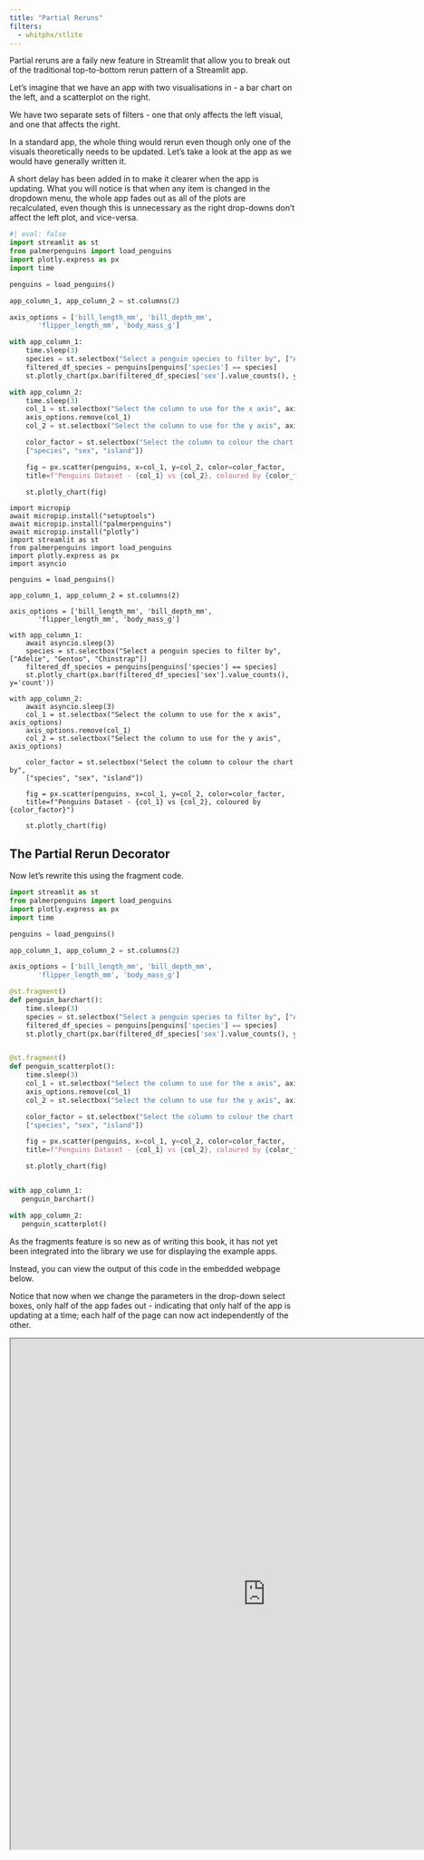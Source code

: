 ```yaml
---
title: "Partial Reruns"
filters:
  - whitphx/stlite
---
```


Partial reruns are a faily new feature in Streamlit that allow you to break out of the traditional top-to-bottom rerun pattern of a Streamlit app.

Let's imagine that we have an app with two visualisations in - a bar chart on the left, and a scatterplot on the right.

We have two separate sets of filters - one that only affects the left visual, and one that affects the right.

In a standard app, the whole thing would rerun even though only one of the visuals theoretically needs to be updated. Let's take a look at the app as we would have generally written it.

A short delay has been added in to make it clearer when the app is updating. What you will notice is that when any item is changed in the dropdown menu, the whole app fades out as all of the plots are recalculated, even though this is unnecessary as the right drop-downs don't affect the left plot, and vice-versa.

```python
#| eval: false
import streamlit as st
from palmerpenguins import load_penguins
import plotly.express as px
import time

penguins = load_penguins()

app_column_1, app_column_2 = st.columns(2)

axis_options = ['bill_length_mm', 'bill_depth_mm',
       'flipper_length_mm', 'body_mass_g']

with app_column_1:
    time.sleep(3)
    species = st.selectbox("Select a penguin species to filter by", ["Adelie", "Gentoo", "Chinstrap"])
    filtered_df_species = penguins[penguins['species'] == species]
    st.plotly_chart(px.bar(filtered_df_species['sex'].value_counts(), y='count'))

with app_column_2:
    time.sleep(3)
    col_1 = st.selectbox("Select the column to use for the x axis", axis_options)
    axis_options.remove(col_1)
    col_2 = st.selectbox("Select the column to use for the y axis", axis_options)

    color_factor = st.selectbox("Select the column to colour the chart by",
    ["species", "sex", "island"])

    fig = px.scatter(penguins, x=col_1, y=col_2, color=color_factor,
    title=f"Penguins Dataset - {col_1} vs {col_2}, coloured by {color_factor}")

    st.plotly_chart(fig)
```

```stlite-python
import micropip
await micropip.install("setuptools")
await micropip.install("palmerpenguins")
await micropip.install("plotly")
import streamlit as st
from palmerpenguins import load_penguins
import plotly.express as px
import asyncio

penguins = load_penguins()

app_column_1, app_column_2 = st.columns(2)

axis_options = ['bill_length_mm', 'bill_depth_mm',
       'flipper_length_mm', 'body_mass_g']

with app_column_1:
    await asyncio.sleep(3)
    species = st.selectbox("Select a penguin species to filter by", ["Adelie", "Gentoo", "Chinstrap"])
    filtered_df_species = penguins[penguins['species'] == species]
    st.plotly_chart(px.bar(filtered_df_species['sex'].value_counts(), y='count'))

with app_column_2:
    await asyncio.sleep(3)
    col_1 = st.selectbox("Select the column to use for the x axis", axis_options)
    axis_options.remove(col_1)
    col_2 = st.selectbox("Select the column to use for the y axis", axis_options)

    color_factor = st.selectbox("Select the column to colour the chart by",
    ["species", "sex", "island"])

    fig = px.scatter(penguins, x=col_1, y=col_2, color=color_factor,
    title=f"Penguins Dataset - {col_1} vs {col_2}, coloured by {color_factor}")

    st.plotly_chart(fig)
```



## The Partial Rerun Decorator

Now let's rewrite this using the fragment code.

```python
import streamlit as st
from palmerpenguins import load_penguins
import plotly.express as px
import time

penguins = load_penguins()

app_column_1, app_column_2 = st.columns(2)

axis_options = ['bill_length_mm', 'bill_depth_mm',
       'flipper_length_mm', 'body_mass_g']

@st.fragment()
def penguin_barchart():
    time.sleep(3)
    species = st.selectbox("Select a penguin species to filter by", ["Adelie", "Gentoo", "Chinstrap"])
    filtered_df_species = penguins[penguins['species'] == species]
    st.plotly_chart(px.bar(filtered_df_species['sex'].value_counts(), y='count'))


@st.fragment()
def penguin_scatterplot():
    time.sleep(3)
    col_1 = st.selectbox("Select the column to use for the x axis", axis_options)
    axis_options.remove(col_1)
    col_2 = st.selectbox("Select the column to use for the y axis", axis_options)

    color_factor = st.selectbox("Select the column to colour the chart by",
    ["species", "sex", "island"])

    fig = px.scatter(penguins, x=col_1, y=col_2, color=color_factor,
    title=f"Penguins Dataset - {col_1} vs {col_2}, coloured by {color_factor}")

    st.plotly_chart(fig)


with app_column_1:
   penguin_barchart()

with app_column_2:
   penguin_scatterplot()
```

:::{.callout-note}
As the fragments feature is so new as of writing this book, it has not yet been integrated into the library we use for displaying the example apps.

Instead, you can view the output of this code in the embedded webpage below.
:::

Notice that now when we change the parameters in the drop-down select boxes, only half of the app fades out - indicating that only half of the app is updating at a time; each half of the page can now act independently of the other.

```{=html}
<iframe width="900" height="900" src="https://penguins-partial-rerun-example.streamlit.app?embed=true" title="Partial Rerun Example"></iframe>
```
